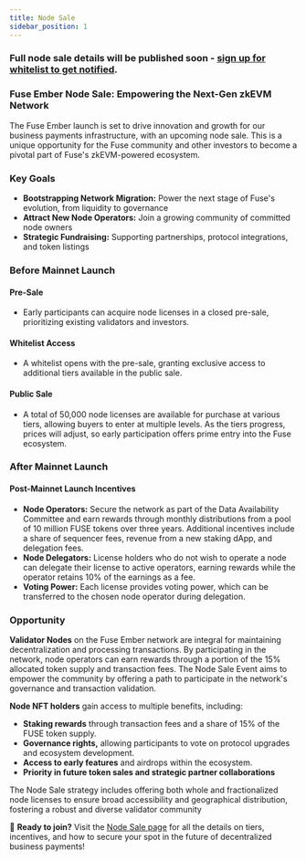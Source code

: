 ```yaml
---
title: Node Sale
sidebar_position: 1
---
```


### Full node sale details will be published soon - [sign up for whitelist to get notified](https://www.fuse.io/node-sale#whitelist).

### Fuse Ember Node Sale: Empowering the Next-Gen zkEVM Network

The Fuse Ember launch is set to drive innovation and growth for our business payments infrastructure, with an upcoming node sale. This is a unique opportunity for the Fuse community and other investors to become a pivotal part of Fuse's zkEVM-powered ecosystem.

### Key Goals

- **Bootstrapping Network Migration:** Power the next stage of Fuse's evolution, from liquidity to governance
- **Attract New Node Operators:** Join a growing community of committed node owners
- **Strategic Fundraising:** Supporting partnerships, protocol integrations, and token listings

### Before Mainnet Launch

#### Pre-Sale

- Early participants can acquire node licenses in a closed pre-sale, prioritizing existing validators and investors.

#### Whitelist Access

- A whitelist opens with the pre-sale, granting exclusive access to additional tiers available in the public sale.

#### Public Sale

- A total of 50,000 node licenses are available for purchase at various tiers, allowing buyers to enter at multiple levels. As the tiers progress, prices will adjust, so early participation offers prime entry into the Fuse ecosystem.

### After Mainnet Launch

#### Post-Mainnet Launch Incentives

- **Node Operators:** Secure the network as part of the Data Availability Committee and earn rewards through monthly distributions from a pool of 10 million FUSE tokens over three years. Additional incentives include a share of sequencer fees, revenue from a new staking dApp, and delegation fees.
- **Node Delegators:** License holders who do not wish to operate a node can delegate their license to active operators, earning rewards while the operator retains 10% of the earnings as a fee.
- **Voting Power:** Each license provides voting power, which can be transferred to the chosen node operator during delegation.

### Opportunity

**Validator Nodes** on the Fuse Ember network are integral for maintaining decentralization and processing transactions. By participating in the network, node operators can earn rewards through a portion of the 15% allocated token supply and transaction fees. The Node Sale Event aims to empower the community by offering a path to participate in the network's governance and transaction validation​.

**Node NFT holders** gain access to multiple benefits, including:

- **Staking rewards** through transaction fees and a share of 15% of the FUSE token supply.
- **Governance rights,** allowing participants to vote on protocol upgrades and ecosystem development.
- **Access to early features** and airdrops within the ecosystem.
- **Priority in future token sales and strategic partner collaborations​**

The Node Sale strategy includes offering both whole and fractionalized node licenses to ensure broad accessibility and geographical distribution, fostering a robust and diverse validator community​

📅 **Ready to join?** Visit the [Node Sale page](https://www.fuse.io/node-sale) for all the details on tiers, incentives, and how to secure your spot in the future of decentralized business payments!
